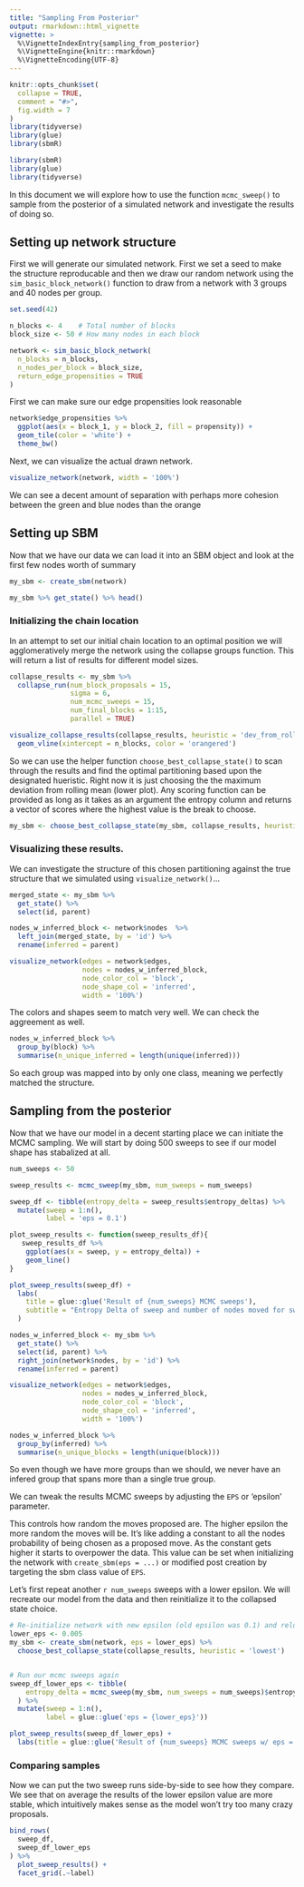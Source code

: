 ```yaml
---
title: "Sampling From Posterior"
output: rmarkdown::html_vignette
vignette: >
  %\VignetteIndexEntry{sampling_from_posterior}
  %\VignetteEngine{knitr::rmarkdown}
  %\VignetteEncoding{UTF-8}
---
```


```r
knitr::opts_chunk$set(
  collapse = TRUE,
  comment = "#>",
  fig.width = 7
)
library(tidyverse)
library(glue)
library(sbmR)
```

```r
library(sbmR)
library(glue)
library(tidyverse)
```


In this document we will explore how to use the function `mcmc_sweep()` to sample from the posterior of a simulated network and investigate the results of doing so. 


## Setting up network structure

First we will generate our simulated network. First we set a seed to make the structure reproducable and then we draw our random network using the `sim_basic_block_network()` function to draw from a network with 3 groups and 40 nodes per group. 

```r
set.seed(42)

n_blocks <- 4    # Total number of blocks
block_size <- 50 # How many nodes in each block

network <- sim_basic_block_network(
  n_blocks = n_blocks,     
  n_nodes_per_block = block_size,  
  return_edge_propensities = TRUE
)
```


First we can make sure our edge propensities look reasonable 

```r
network$edge_propensities %>% 
  ggplot(aes(x = block_1, y = block_2, fill = propensity)) +
  geom_tile(color = 'white') +
  theme_bw()
```


Next, we can visualize the actual drawn network. 

```r
visualize_network(network, width = '100%')
```

We can see a decent amount of separation with perhaps more cohesion between the green and blue nodes than the orange


## Setting up SBM

Now that we have our data we can load it into an SBM object and look at the first few nodes worth of summary

```r
my_sbm <- create_sbm(network)

my_sbm %>% get_state() %>% head()
```


### Initializing the chain location

In an attempt to set our initial chain location to an optimal position we will agglomeratively merge the network using the collapse groups function. This will return a list of results for different model sizes. 

```r
collapse_results <- my_sbm %>% 
  collapse_run(num_block_proposals = 15, 
               sigma = 6,
               num_mcmc_sweeps = 15, 
               num_final_blocks = 1:15,
               parallel = TRUE)
```


```r
visualize_collapse_results(collapse_results, heuristic = 'dev_from_rolling_mean') +
  geom_vline(xintercept = n_blocks, color = 'orangered')
```


So we can use the helper function `choose_best_collapse_state()` to scan through the results and find the optimal partitioning based upon the designated hueristic. Right now it is just choosing the the maximum deviation from rolling mean (lower plot). Any scoring function can be provided as long as it takes as an argument the entropy column and returns a vector of scores where the highest value is the break to choose. 

```r
my_sbm <- choose_best_collapse_state(my_sbm, collapse_results, heuristic = "dev_from_rolling_mean", verbose = TRUE)
```

### Visualizing these results. 

We can investigate the structure of this chosen partitioning against the true structure that we simulated using `visualize_network()`...

```r
merged_state <- my_sbm %>% 
  get_state() %>% 
  select(id, parent)

nodes_w_inferred_block <- network$nodes  %>%
  left_join(merged_state, by = 'id') %>% 
  rename(inferred = parent)

visualize_network(edges = network$edges, 
                  nodes = nodes_w_inferred_block, 
                  node_color_col = 'block', 
                  node_shape_col = 'inferred',
                  width = '100%')
```

The colors and shapes seem to match very well. We can check the aggreement as well.

```r
nodes_w_inferred_block %>% 
  group_by(block) %>% 
  summarise(n_unique_inferred = length(unique(inferred)))
```

So each group was mapped into by only one class, meaning we perfectly matched the structure. 



## Sampling from the posterior

Now that we have our model in a decent starting place we can initiate the MCMC sampling. We will start by doing 500 sweeps to see if our model shape has stabalized at all. 

```r
num_sweeps <- 50

sweep_results <- mcmc_sweep(my_sbm, num_sweeps = num_sweeps)

sweep_df <- tibble(entropy_delta = sweep_results$entropy_deltas) %>% 
  mutate(sweep = 1:n(),
         label = 'eps = 0.1')

plot_sweep_results <- function(sweep_results_df){
   sweep_results_df %>% 
    ggplot(aes(x = sweep, y = entropy_delta)) +
    geom_line()
}

plot_sweep_results(sweep_df) +
  labs(
    title = glue::glue('Result of {num_sweeps} MCMC sweeps'),
    subtitle = "Entropy Delta of sweep and number of nodes moved for sweep"
  )
```



```r
nodes_w_inferred_block <- my_sbm %>% 
  get_state() %>% 
  select(id, parent) %>% 
  right_join(network$nodes, by = 'id') %>% 
  rename(inferred = parent)

visualize_network(edges = network$edges, 
                  nodes = nodes_w_inferred_block, 
                  node_color_col = 'block', 
                  node_shape_col = 'inferred',
                  width = '100%')
```

```r
nodes_w_inferred_block %>% 
  group_by(inferred) %>% 
  summarise(n_unique_blocks = length(unique(block)))
```

So even though we have more groups than we should, we never have an infered group that spans more than a single true group. 


We can tweak the results MCMC sweeps by adjusting the `EPS` or 'epsilon' parameter.

This controls how random the moves proposed are. The higher epsilon the more random the moves will be. It's like adding a constant to all the nodes probability of being chosen as a proposed move. As the constant gets higher it starts to overpower the data. This value can be set when initializing the network with `create_sbm(eps = ...)` or modified post creation by targeting the sbm class value of `EPS`.

Let's first repeat another `r num_sweeps` sweeps with a lower epsilon. We will recreate our model from the data and then reinitialize it to the collapsed state choice. 


```r
# Re-initialize network with new epsilon (old epsilon was 0.1) and reload the collapsed state
lower_eps <- 0.005
my_sbm <- create_sbm(network, eps = lower_eps) %>% 
  choose_best_collapse_state(collapse_results, heuristic = 'lowest')


# Run our mcmc sweeps again
sweep_df_lower_eps <- tibble(
    entropy_delta = mcmc_sweep(my_sbm, num_sweeps = num_sweeps)$entropy_deltas
  ) %>% 
  mutate(sweep = 1:n(),
         label = glue::glue('eps = {lower_eps}'))

plot_sweep_results(sweep_df_lower_eps) +
  labs(title = glue::glue('Result of {num_sweeps} MCMC sweeps w/ eps = {lower_eps}'))
```

### Comparing samples

Now we can put the two sweep runs side-by-side to see how they compare. We see that on average the results of the lower epsilon value are more stable, which intuitively makes sense as the model won't try too many crazy proposals. 

```r
bind_rows(
  sweep_df,
  sweep_df_lower_eps
) %>% 
  plot_sweep_results() +
  facet_grid(.~label)
```

